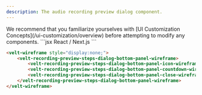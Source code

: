 ```yaml
---
description: The audio recording preview dialog component.
---
```


<Note>
We recommend that you familiarize yourselves with [UI Customization Concepts](/ui-customization/overview) before attempting to modify any components.
</Note>


<RequestExample>
```jsx React / Next.js
<VeltWireframe>
    <VeltRecordingPreviewStepsDialogWireframe.Video.BottomPanel>
        <VeltRecordingPreviewStepsDialogWireframe.Video.BottomPanel.Icon />
        <VeltRecordingPreviewStepsDialogWireframe.Video.BottomPanel.Countdown />
        <VeltRecordingPreviewStepsDialogWireframe.Video.BottomPanel.Close />
    </VeltRecordingPreviewStepsDialogWireframe.Video.BottomPanel>
</VeltWireframe>
```

```HTML HTML
<velt-wireframe style="display:none;">
    <velt-recording-preview-steps-dialog-bottom-panel-wireframe>
        <velt-recording-preview-steps-dialog-bottom-panel-icon-wireframe></velt-recording-preview-steps-dialog-bottom-panel-icon-wireframe>
        <velt-recording-preview-steps-dialog-bottom-panel-countdown-wireframe></velt-recording-preview-steps-dialog-bottom-panel-countdown-wireframe>
        <velt-recording-preview-steps-dialog-bottom-panel-close-wireframe></velt-recording-preview-steps-dialog-bottom-panel-close-wireframe>
    </velt-recording-preview-steps-dialog-bottom-panel-wireframe>
</velt-wireframe>
```
</RequestExample>

